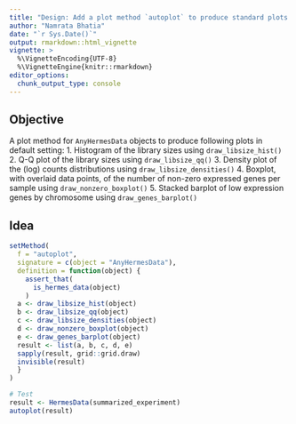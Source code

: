 ```yaml
---
title: "Design: Add a plot method `autoplot` to produce standard plots using one function"
author: "Namrata Bhatia"
date: "`r Sys.Date()`"
output: rmarkdown::html_vignette
vignette: >
  %\VignetteEncoding{UTF-8}
  %\VignetteEngine{knitr::rmarkdown}
editor_options: 
  chunk_output_type: console
---
```


## Objective

A plot method for `AnyHermesData` objects to produce following plots in default setting: 
1. Histogram of the library sizes using `draw_libsize_hist()`
2. Q-Q plot of the library sizes using `draw_libsize_qq()`
3. Density plot of the (log) counts distributions using `draw_libsize_densities()`
4. Boxplot, with overlaid data points, of the number of non-zero expressed genes per sample using `draw_nonzero_boxplot()`
5. Stacked barplot of low expression genes by chromosome using `draw_genes_barplot()`

## Idea

```r
setMethod(
  f = "autoplot",
  signature = c(object = "AnyHermesData"),
  definition = function(object) {
    assert_that(
      is_hermes_data(object)
    )
  a <- draw_libsize_hist(object)
  b <- draw_libsize_qq(object)
  c <- draw_libsize_densities(object)
  d <- draw_nonzero_boxplot(object)
  e <- draw_genes_barplot(object)
  result <- list(a, b, c, d, e)
  sapply(result, grid::grid.draw)
  invisible(result)
  }
)

# Test 
result <- HermesData(summarized_experiment)
autoplot(result)
```

